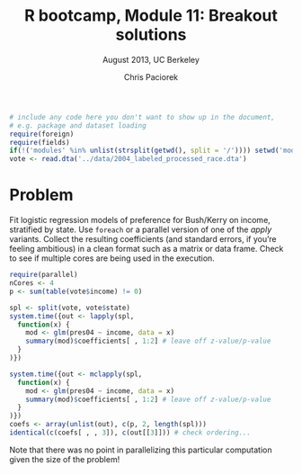 % R bootcamp, Module 11: Breakout solutions
% August 2013, UC Berkeley
% Chris Paciorek

```r
# include any code here you don't want to show up in the document,
# e.g. package and dataset loading
require(foreign)
require(fields)
if(!('modules' %in% unlist(strsplit(getwd(), split = '/')))) setwd('modules')
vote <- read.dta('../data/2004_labeled_processed_race.dta')
```

# Problem

Fit logistic regression models of preference for Bush/Kerry on income, stratified by state. Use `foreach` or a parallel version of one of the *apply* variants.  Collect the resulting coefficients (and standard errors, if you're feeling ambitious) in a clean format such as a matrix or data frame.  Check to see if multiple cores are being used in the execution.


```r
require(parallel)
nCores <- 4
p <- sum(table(vote$income) != 0)

spl <- split(vote, vote$state)
system.time({out <- lapply(spl, 
  function(x) {
    mod <- glm(pres04 ~ income, data = x)
    summary(mod)$coefficients[ , 1:2] # leave off z-value/p-value
  }
)})

system.time({out <- mclapply(spl, 
  function(x) {
    mod <- glm(pres04 ~ income, data = x)
    summary(mod)$coefficients[ , 1:2] # leave off z-value/p-value
  }
)})
coefs <- array(unlist(out), c(p, 2, length(spl)))
identical(c(coefs[ , , 3]), c(out[[3]])) # check ordering...

```

Note that there was no point in parallelizing this particular computation given the size of the problem!


